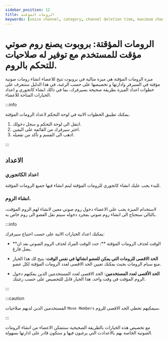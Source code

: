 ```yaml
---
sidebar_position: 12
title: الرومات المؤقتة
keywords: [voice channel, category, channel deletion time, maximum channels per user, maximum users per channel] 
---
```


# الرومات المؤقتة: بروبوت يصنع روم صوتي مؤقت للمستخدم مع توفير له صلاحيات للتحكم بالروم.

ميزة الرومات المؤقتة هي ميزة مثالية في بروبوت تتيح للاعضاء انشاء رومات صوتية مؤقتة في السيرفر وادارتها و تخصيصها على حسب الرغبة، في هذا الدليل ستتعرف على خطوات اعداد الميزة بطريقة صحيحة بسيرفرك، بما في ذالك انشاء كاتجوري و اعداد الخيارات المتاحة للاعضاء.

:::info

يمكنك تطبيق الخطوات الاتية في لوحة التحكم لاعداد الرومات المؤقتة.

1. انتقل الى لوحة التحكم و سجل دخولك. 
2. اختر سيرفرك من القائمة على اليمين.
3. اذهب الى القسم و تأكد من تفعيله.
 
:::

## الاعداد

### اعداد الكاتجوري

للبدء يجب عليك انشاء كاتجوري للرومات المؤقتة ليتم انشاء فيها جميع الرومات المؤقتة.

### انشاء الروم.

لاستخدام الميزة يجب على الاعضاء دخول روم صوتي معين لانشاء لهم الروم المؤقت، بالتالي ستحتاج الى انشاء روم صوتي بمجرد دخوله سيتم نقل العضو الى روم خاص به.

:::info

يمكنك اعداد الخيارات الاتية على حسب احتياج سيرفرك:

- **الوقت لحذف الرومات المؤقتة **: حدد الوقت المراد لحذف الروم الصوتي بعد ان يضل فارغ.

- **الحد الاقصى للرومات التي يمكن للعضو انشائها في نفس الوقت**: يتيح لك هذا الخيار منع سبام الرومات بحيث يمكنك تعيين الحد الاقصى لعدد الرومات المؤقتة لكل عضو.

- **الحد الأقصى لعدد المستخدمين**: الحد الاقصى لعدد المستخدمين الذين يمكنهم دخول الروم المؤقت في وقت واحد، هذا الخيار قابل للتحصيص على حسب رغبتك.

:::

:::caution

المستخدمين الذين لديهم صلاحيات `Move Members` سيمكنهم تخطي الحد الاقصى للروم.

:::

مع تخصيص هذه الخيارات بالطريقة الصحيحية ستتمكن الاعضاء من انشاء الرومات الصوتية الخاصة بهم بالاعدادت التي يرغبون فيها و ستكون قادر على ادارتها بسهولة.
